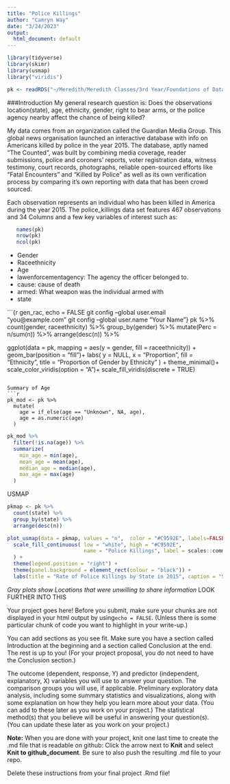 ---
title: "Police Killings"
author: "Camryn Way"
date: "3/24/2023"
output:
  html_document: default
---

```{r load-packages, message=FALSE, echo = FALSE}
library(tidyverse)
library(skimr)
library(usmap)
library("viridis")
```

```{r load-data, message=FALSE, echo = FALSE}
pk <- readRDS("~/Meredith/Meredith Classes/3rd Year/Foundations of Data Science/big-project-SaltyOnigiri/data/police_killings.rds")
```

###Introduction
My general research question is:
Does the observations location(state), age, ethnicity, gender, right to bear arms, or the police agency nearby affect the chance of being killed?

My data comes from an organization called the Guardian Media Group. This global news organisation launched an interactive database with info on Americans killed by police in the year 2015. The database, aptly named "The Counted", was built by combining media coverage, reader submissions, police and coroners' reports, voter registration data, witness testimony, court records, photographs, reliable open-sourced efforts like "Fatal Encounters" and "Killed by Police" as well as its own verification process by comparing it's own reporting with data that has been crowd sourced.  


Each observation represents an individual who has been killed in America during the year 2015. The police_killings data set features 467 observations and 34 Columns and a few key variables of interest such as:

``` {r pk_overview}
   names(pk)
   nrow(pk)
   ncol(pk)
```
- Gender
- Raceethnicity
- Age
- lawenforcementagency: The agency the officer belonged to.
- cause: cause of death
- armed: What weapon was the individual armed with
- state


```{r gen_rac, echo = FALSE git config --global user.email "you@example.com"
  git config --global user.name "Your Name"}
pk %>%
  count(gender, raceethnicity) %>%
  group_by(gender) %>%
  mutate(Perc = n/sum(n)) %>% 
  arrange(desc(n)) %>% 
  
ggplot(data = pk, mapping = aes(y = gender, fill = raceethnicity)) +
geom_bar(position = "fill")+
labs(
y = NULL,
x = "Proportion",
fill = "Ethnicity",
title = "Proportion of Gender by Ethnicity"
) +
  theme_minimal()+
  scale_color_viridis(option = "A")+
  scale_fill_viridis(discrete = TRUE) 
```

Summary of Age
```{r age_clean, echo = FALSE}
pk_mod <- pk %>%
  mutate(
    age = if_else(age == "Unknown", NA, age),
    age = as.numeric(age)
  )
```

```{r age_sum}
pk_mod %>% 
  filter(!is.na(age)) %>% 
  summarize(
    min_age = min(age),
    mean_age = mean(age),
    median_age = median(age),
    max_age = max(age)
  )
```

USMAP
```{r, echo = FALSE}
pkmap <- pk %>% 
  count(state) %>% 
  group_by(state) %>% 
  arrange(desc(n))
```

```{r usmap, echo = FALSE}
plot_usmap(data = pkmap, values = "n",  color = "#C9592E", labels=FALSE) + 
  scale_fill_continuous( low = "white", high = "#C9592E", 
                         name = "Police Killings", label = scales::comma
  ) + 
  theme(legend.position = "right") + 
  theme(panel.background = element_rect(colour = "black")) + 
  labs(title = "Rate of Police Killings by State in 2015", caption = "Source: http://www.theguardian.com/thecounted.")
```

*Gray plots show Locations that were unwilling to share information* LOOK FURTHER INTO THIS


Your project goes here! Before you submit, make sure your chunks are not displayed in your html output by using`echo = FALSE`. (Unless there is some particular chunk of code you want to highlight in your write-up.)

You can add sections as you see fit. Make sure you have a section called Introduction at the beginning and a section called Conclusion at the end. The rest is up to you!  (For your project proposal, you do not need to have the Conclusion section.)

The outcome (dependent, response, Y) and predictor (independent, explanatory, X) variables you will use to answer your question.
The comparison groups you will use, if applicable.
Preliminary exploratory data analysis, including some summary statistics and visualizations, along with some explanation on how they help you learn more about your data.
(You can add to these later as you work on your project.)
The statistical method(s) that you believe will be useful in answering your question(s). (You can update these later as you work on your project.)

**Note:**  When you are done with your project, knit one last time to create the .md file that is readable on github:  Click the arrow next to **Knit** and select **Knit to github_document**.
Be sure to also push the resulting .md file to your repo.

Delete these instructions from your final project .Rmd file!
